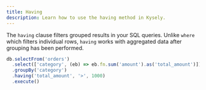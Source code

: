 ```yaml
---
title: Having
description: Learn how to use the having method in Kysely.
---
```


The `having` clause filters grouped results in your SQL queries. Unlike `where` which filters individual rows, `having` works with aggregated data after grouping has been performed.

```typescript
db.selectFrom('orders')
  .select(['category', (eb) => eb.fn.sum('amount').as('total_amount')])
  .groupBy('category')
  .having('total_amount', '>', 1000)
  .execute()
```
